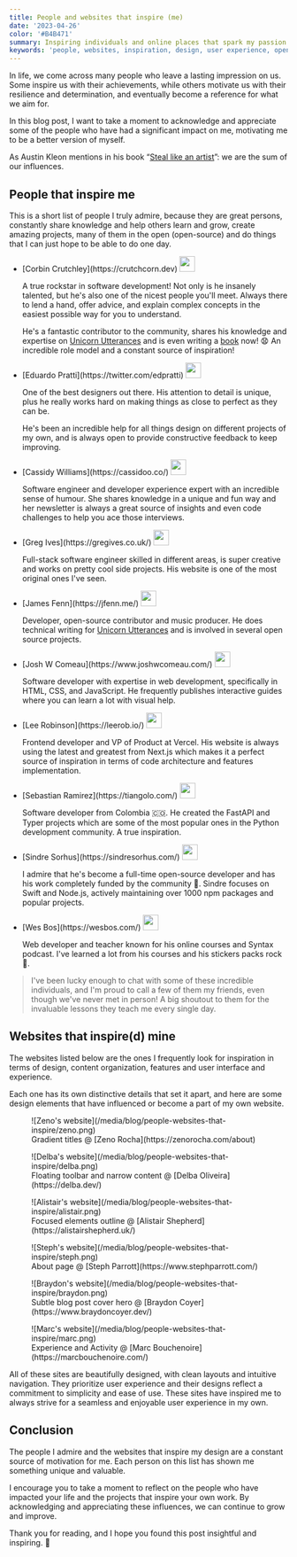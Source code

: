 ```yaml
---
title: People and websites that inspire (me)
date: '2023-04-26'
color: '#B4B471'
summary: Inspiring individuals and online places that spark my passion to code and create
keywords: 'people, websites, inspiration, design, user experience, open source, developers, inspiration'
---
```


In life, we come across many people who leave a lasting impression on us. Some inspire us with their achievements, while others motivate us with their resilience and determination, and eventually become a reference for what we aim for.

In this blog post, I want to take a moment to acknowledge and appreciate some of the people who have had a significant impact on me, motivating me to be a better version of myself.

As Austin Kleon mentions in his book “[Steal like an artist](https://austinkleon.com/steal/)”: we are the sum of our influences.

## People that inspire me

This is a short list of people I truly admire, because they are great persons, constantly share knowledge and help others learn and grow, create amazing projects, many of them in the open (open-source) and do things that I can just hope to be able to do one day.

<div className="h-2 select-none" aria-hidden="true" />

- <div className="flex items-center justify-start gap-3 mb-2 [&>p]:!w-fit">
    [Corbin Crutchley](https://crutchcorn.dev)
    <img
      src="https://unavatar.io/crutchcorn?fallback=https://source.boringavatars.com/beam/28/"
      width="28"
      height="28"
      className="!size-7 !m-0 !rounded-full"
    />
  </div>

  A true rockstar in software development! Not only is he insanely talented, but he's also one of the nicest people you'll meet. Always there to lend a hand, offer advice, and explain complex concepts in the easiest possible way for you to understand.

  He's a fantastic contributor to the community, shares his knowledge and expertise on [Unicorn Utterances](https://unicorn-utterances.com/) and is even writing a [book](https://framework.guide/) now! 😧 An incredible role model and a constant source of inspiration!

- <div className="flex items-center justify-start gap-3 mb-2 [&>p]:!w-fit">
    [Eduardo Pratti](https://twitter.com/edpratti)
    <img
      src="https://unavatar.io/edpratti?fallback=https://source.boringavatars.com/beam/28/"
      width="28"
      height="28"
      className="!size-7 !m-0 !rounded-full"
    />
  </div>

  One of the best designers out there. His attention to detail is unique, plus he really works hard on making things as close to perfect as they can be.

  He's been an incredible help for all things design on different projects of my own, and is always open to provide constructive feedback to keep improving.

- <div className="flex items-center justify-start gap-3 mb-2 [&>p]:!w-fit">
    [Cassidy Williams](https://cassidoo.co/)
    <img
      src="https://unavatar.io/cassidoo?fallback=https://source.boringavatars.com/beam/28/"
      width="28"
      height="28"
      className="!size-7 !m-0 !rounded-full"
    />
  </div>

  Software engineer and developer experience expert with an incredible sense of humour. She shares knowledge in a unique and fun way and her newsletter is always a great source of insights and even code challenges to help you ace those interviews.

- <div className="flex items-center justify-start gap-3 mb-2 [&>p]:!w-fit">
    [Greg Ives](https://gregives.co.uk/)
    <img
      src="https://unavatar.io/gregives?fallback=https://source.boringavatars.com/beam/28/"
      width="28"
      height="28"
      className="!size-7 !m-0 !rounded-full"
    />
  </div>

  Full-stack software engineer skilled in different areas, is super creative and works on pretty cool side projects. His website is one of the most original ones I've seen.

- <div className="flex items-center justify-start gap-3 mb-2 [&>p]:!w-fit">
    [James Fenn](https://jfenn.me/)
    <img
      src="https://unavatar.io/fennifith?fallback=https://source.boringavatars.com/beam/28/"
      width="28"
      height="28"
      className="!size-7 !m-0 !rounded-full"
    />
  </div>

  Developer, open-source contributor and music producer. He does technical writing for [Unicorn Utterances](https://unicorn-utterances.com/) and is involved in several open source projects.

- <div className="flex items-center justify-start gap-3 mb-2 [&>p]:!w-fit">
    [Josh W Comeau](https://www.joshwcomeau.com/)
    <img
      src="https://unavatar.io/joshwcomeau?fallback=https://source.boringavatars.com/beam/28/"
      width="28"
      height="28"
      className="!size-7 !m-0 !rounded-full"
    />
  </div>

  Software developer with expertise in web development, specifically in HTML, CSS, and JavaScript. He frequently publishes interactive guides where you can learn a lot with visual help.

- <div className="flex items-center justify-start gap-3 mb-2 [&>p]:!w-fit">
    [Lee Robinson](https://leerob.io/)
    <img
      src="https://unavatar.io/twitter/leeerob?fallback=https://source.boringavatars.com/beam/28/"
      width="28"
      height="28"
      className="!size-7 !m-0 !rounded-full"
    />
  </div>

  Frontend developer and VP of Product at Vercel.
  His website is always using the latest and greatest from Next.js which makes it a perfect source of inspiration in terms of code architecture and features implementation.

- <div className="flex items-center justify-start gap-3 mb-2 [&>p]:!w-fit">
    [Sebastian Ramirez](https://tiangolo.com/)
    <img
      src="https://unavatar.io/tiangolo?fallback=https://source.boringavatars.com/beam/28/"
      width="28"
      height="28"
      className="!size-7 !m-0 !rounded-full"
    />
  </div>

  Software developer from Colombia 🇨🇴. He created the FastAPI and Typer projects which are some of the most popular ones in the Python development community. A true inspiration.

- <div className="flex items-center justify-start gap-3 mb-2 [&>p]:!w-fit">
    [Sindre Sorhus](https://sindresorhus.com/)
    <img
      src="https://unavatar.io/sindresorhus?fallback=https://source.boringavatars.com/beam/28/"
      width="28"
      height="28"
      className="!size-7 !m-0 !rounded-full"
    />
  </div>

  I admire that he's become a full-time open-source developer and has his work completely funded by the community 🤯.
  Sindre focuses on Swift and Node.js, actively maintaining over 1000 npm packages and popular projects.

- <div className="flex items-center justify-start gap-3 mb-2 [&>p]:!w-fit">
    [Wes Bos](https://wesbos.com/)
    <img
      src="https://unavatar.io/wesbos?fallback=https://source.boringavatars.com/beam/28/"
      width="28"
      height="28"
      className="!size-7 !m-0 !rounded-full"
    />
  </div>

  Web developer and teacher known for his online courses and Syntax podcast. I've learned a lot from his courses and his stickers packs rock 🤘.

> I've been lucky enough to chat with some of these incredible individuals, and I'm proud to call a few of them my friends, even though we've never met in person! A big shoutout to them for the invaluable lessons they teach me every single day.

## Websites that inspire(d) mine

The websites listed below are the ones I frequently look for inspiration in terms of design, content organization, features and user interface and experience.

Each one has its own distinctive details that set it apart, and here are some design elements that have influenced or become a part of my own website.

<figure>
  ![Zeno's website](/media/blog/people-websites-that-inspire/zeno.png)
  <figcaption>
    Gradient titles @ [Zeno Rocha](https://zenorocha.com/about)
  </figcaption>
</figure>

<figure>
  ![Delba's website](/media/blog/people-websites-that-inspire/delba.png)
  <figcaption>
    Floating toolbar and narrow content @ [Delba Oliveira](https://delba.dev/)
  </figcaption>
</figure>

<figure>
  ![Alistair's website](/media/blog/people-websites-that-inspire/alistair.png)
  <figcaption>
    Focused elements outline @ [Alistair Shepherd](https://alistairshepherd.uk/)
  </figcaption>
</figure>

<figure>
  ![Steph's website](/media/blog/people-websites-that-inspire/steph.png)
  <figcaption>
    About page @ [Steph Parrott](https://www.stephparrott.com/)
  </figcaption>
</figure>

<figure>
  ![Braydon's website](/media/blog/people-websites-that-inspire/braydon.png)
  <figcaption>
    Subtle blog post cover hero @ [Braydon Coyer](https://www.braydoncoyer.dev/)
  </figcaption>
</figure>

<figure>
  ![Marc's website](/media/blog/people-websites-that-inspire/marc.png)
  <figcaption>
    Experience and Activity @ [Marc Bouchenoire](https://marcbouchenoire.com/)
  </figcaption>
</figure>

All of these sites are beautifully designed, with clean layouts and intuitive navigation. They prioritize user experience and their designs reflect a commitment to simplicity and ease of use. These sites have inspired me to always strive for a seamless and enjoyable user experience in my own.

## Conclusion

The people I admire and the websites that inspire my design are a constant source of motivation for me. Each person on this list has shown me something unique and valuable.

I encourage you to take a moment to reflect on the people who have impacted your life and the projects that inspire your own work. By acknowledging and appreciating these influences, we can continue to grow and improve.

Thank you for reading, and I hope you found this post insightful and inspiring. 👋
